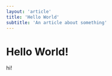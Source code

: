 ---
layout: 'article'
title: 'Hello World'
subtitle: 'An article about something'
---


# Hello World!

hi!